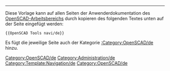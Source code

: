 {{navigation menu 2
|TITLE=[[OpenSCAD_Workbench/de|OpenSCAD]] [[Image:Workbench_OpenSCAD.svg|24px]]
|CONTENT=

* '''Werkzeuge:''' [[OpenSCAD_ColorCodeShape/de|Color code shape]],[[OpenSCAD_ReplaceObject/de|Objekt ersetzen]], [[OpenSCAD_RemoveSubtree/de|Objekte und Kindobjekte entfernen]], [[OpenSCAD_RefineShapeFeature/de|Formelement aufbereiten]], [[OpenSCAD_IncreaseTolerance/de|Toleranz erhöhen]], [[OpenSCAD_Edgestofaces/de|Kanten in Flächen umwandeln]], [[OpenSCAD_ExpandPlacements/de|Positionierungen erweitern]], [[OpenSCAD_ExplodeGroup/de|Gruppe sprengen]], [[OpenSCAD_AddOpenSCADElement/de|OpenSCAD-Element hinzufügen]], [[OpenSCAD_MeshBoolean/de|Mesh Boolean]], [[OpenSCAD_Hull/de|Hülle]], [[OpenSCAD_Minkowski/de|Minkowski-Summe]]

----

* '''Zusätzlich:''' [[OpenSCAD_Preferences/de|Einstellungen]]; [[Import_OpenSCAD_code/de|OpenSCAD-Code importieren]] ([[OpenSCAD_CSG/de|CSG]])
}}<includeonly>[[Category:OpenSCAD/de]]</includeonly><noinclude>

----

Diese Vorlage kann auf allen Seiten der Anwenderdokumentation des [[OpenSCAD Workbench/de|OpenSCAD-Arbeitsbereich]]s durch kopieren des folgenden Textes unten auf der Seite eingefügt werden:
 <nowiki>{{OpenSCAD Tools navi/de}}</nowiki>

Es fügt die jeweilige Seite auch der Kategorie [[:Category:OpenSCAD/de]] hinzu.
[[Category:Administration/de]]
[[Category:Template:Navigation/de]]
[[Category:OpenSCAD/de]]
</noinclude>